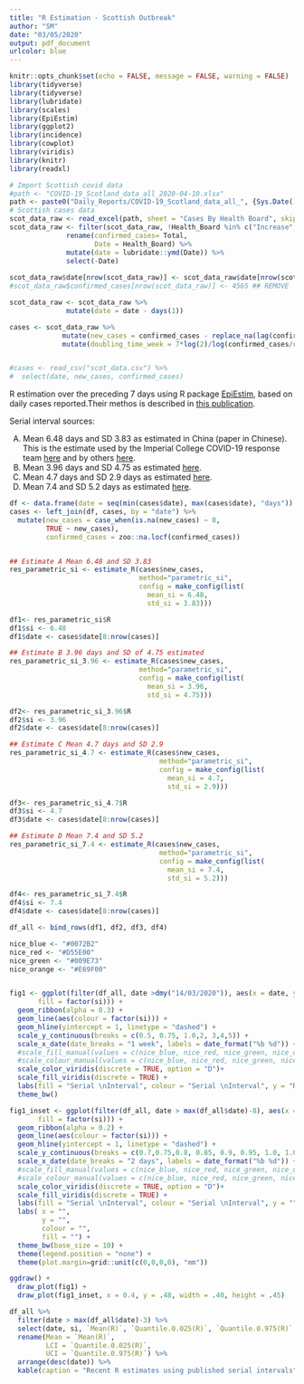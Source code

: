 ```yaml
---
title: "R Estimation - Scottish Outbreak"
author: "SM"
date: "03/05/2020"
output: pdf_document
urlcolor: blue
---
```


```r
knitr::opts_chunk$set(echo = FALSE, message = FALSE, warning = FALSE)
library(tidyverse)
library(tidyverse)
library(lubridate)
library(scales)
library(EpiEstim)
library(ggplot2)
library(incidence)
library(cowplot)
library(viridis)
library(knitr)
library(readxl)

# Import Scottish covid data
#path <- "COVID-19_Scotland_data_all_2020-04-10.xlsx" 
path <- paste0("Daily_Reports/COVID-19_Scotland_data_all_", {Sys.Date()-1}, ".xlsx") 
# Scottish cases data
scot_data_raw <- read_excel(path, sheet = "Cases By Health Board", skip = 1)
scot_data_raw <- filter(scot_data_raw, !Health_Board %in% c("Increase", "pIncrease")) %>%
              rename(confirmed_cases= Total,
                     Date = Health_Board) %>%
              mutate(date = lubridate::ymd(Date)) %>%
              select(-Date) 
  
scot_data_raw$date[nrow(scot_data_raw)] <- scot_data_raw$date[nrow(scot_data_raw)-1] + days(1)
#scot_data_raw$confirmed_cases[nrow(scot_data_raw)] <- 4565 ## REMOVE

scot_data_raw <- scot_data_raw %>%
              mutate(date = date - days(1))

cases <- scot_data_raw %>%
             mutate(new_cases = confirmed_cases - replace_na(lag(confirmed_cases),0)) %>%
             mutate(doubling_time_week = 7*log(2)/log(confirmed_cases/replace_na(lag(confirmed_cases,7),0))) 


#cases <- read_csv("scot_data.csv") %>%
#  select(date, new_cases, confirmed_cases)

```

R estimation over the preceding 7 days using R package [EpiEstim](https://cran.r-project.org/web/packages/EpiEstim/vignettes/demo.html), based on daily cases reported.Their methos is described in [this publication](https://www.sciencedirect.com/science/article/pii/S1755436519300350).

Serial interval sources:

A) Mean 6.48 days and SD 3.83 as estimated in China (paper in Chinese). This is the estimate used by the Imperial College COVID-19 response team [here](https://mrc-ide.github.io/covid19-short-term-forecasts/index.html#methods) and by others [here](https://d212y8ha88k086.cloudfront.net/manuscripts/17379/dc06fb5c-fcf5-414d-bda8-8d4d61cea9b4_15843_-_kylie_ainslie.pdf?doi=10.12688/wellcomeopenres.15843.1&numberOfBrowsableCollections=5&numberOfBrowsableInstitutionalCollections=0&numberOfBrowsableGateways=13).  
B) Mean 3.96 days and SD 4.75 as estimated [here](https://wwwnc.cdc.gov/eid/article/26/6/20-0357_article).
C) Mean 4.7 days and SD 2.9 days as estimated [here](https://www.ncbi.nlm.nih.gov/pubmed/32145466).
D) Mean 7.4 and SD 5.2 days as estimated [here](https://arxiv.org/pdf/2003.05003.pdf).


```r
df <- data.frame(date = seq(min(cases$date), max(cases$date), "days"))
cases <- left_join(df, cases, by = "date") %>%
  mutate(new_cases = case_when(is.na(new_cases) ~ 0,
         TRUE ~ new_cases),
         confirmed_cases = zoo::na.locf(confirmed_cases))


## Estimate A Mean 6.48 and SD 3.83
res_parametric_si <- estimate_R(cases$new_cases, 
                                method="parametric_si",
                                config = make_config(list(
                                  mean_si = 6.48, 
                                  std_si = 3.83)))

df1<- res_parametric_si$R
df1$si <- 6.48
df1$date <- cases$date[8:nrow(cases)]

## Estimate B 3.96 days and SD of 4.75 estimated
res_parametric_si_3.96 <- estimate_R(cases$new_cases, 
                                method="parametric_si",
                                config = make_config(list(
                                  mean_si = 3.96, 
                                  std_si = 4.75)))

df2<- res_parametric_si_3.96$R
df2$si <- 3.96
df2$date <- cases$date[8:nrow(cases)]

## Estimate C Mean 4.7 days and SD 2.9 
res_parametric_si_4.7 <- estimate_R(cases$new_cases, 
                                     method="parametric_si",
                                     config = make_config(list(
                                       mean_si = 4.7, 
                                       std_si = 2.9)))

df3<- res_parametric_si_4.7$R
df3$si <- 4.7
df3$date <- cases$date[8:nrow(cases)]

## Estimate D Mean 7.4 and SD 5.2
res_parametric_si_7.4 <- estimate_R(cases$new_cases, 
                                     method="parametric_si",
                                     config = make_config(list(
                                       mean_si = 7.4, 
                                       std_si = 5.2)))

df4<- res_parametric_si_7.4$R
df4$si <- 7.4
df4$date <- cases$date[8:nrow(cases)]

df_all <- bind_rows(df1, df2, df3, df4)

nice_blue <- "#0072B2"
nice_red <- "#D55E00"
nice_green <- "#009E73"
nice_orange <- "#E69F00"


fig1 <- ggplot(filter(df_all, date >dmy("14/03/2020")), aes(x = date, y = `Mean(R)`, ymin = `Quantile.0.025(R)`, ymax = `Quantile.0.975(R)`, 
       fill = factor(si))) +
  geom_ribbon(alpha = 0.3) +
  geom_line(aes(colour = factor(si))) + 
  geom_hline(yintercept = 1, linetype = "dashed") +
  scale_y_continuous(breaks = c(0.5, 0.75, 1.0,2, 3,4,5)) +
  scale_x_date(date_breaks = "1 week", labels = date_format("%b %d")) +
  #scale_fill_manual(values = c(nice_blue, nice_red, nice_green, nice_orange)) + 
  #scale_colour_manual(values = c(nice_blue, nice_red, nice_green, nice_orange)) +
  scale_color_viridis(discrete = TRUE, option = "D")+
  scale_fill_viridis(discrete = TRUE) +
  labs(fill = "Serial \nInterval", colour = "Serial \nInterval", y = "R over the preceding 7 days", x = "Week Ending") +
  theme_bw() 

fig1_inset <- ggplot(filter(df_all, date > max(df_all$date)-8), aes(x = date, y = `Mean(R)`, ymin = `Quantile.0.025(R)`, ymax = `Quantile.0.975(R)`, 
       fill = factor(si))) +
  geom_ribbon(alpha = 0.2) +
  geom_line(aes(colour = factor(si))) + 
  geom_hline(yintercept = 1, linetype = "dashed") +
  scale_y_continuous(breaks = c(0.7,0.75,0.8, 0.85, 0.9, 0.95, 1.0, 1.05, 1.1)) +
  scale_x_date(date_breaks = "2 days", labels = date_format("%b %d")) +
  #scale_fill_manual(values = c(nice_blue, nice_red, nice_green, nice_orange)) + 
  #scale_colour_manual(values = c(nice_blue, nice_red, nice_green, nice_orange)) +
  scale_color_viridis(discrete = TRUE, option = "D")+
  scale_fill_viridis(discrete = TRUE) +
  labs(fill = "Serial \nInterval", colour = "Serial \nInterval", y = "", x = "Week Ending") +
  labs( x = "",
        y = "",
        colour = "",
        fill = "") +
  theme_bw(base_size = 10) +
  theme(legend.position = "none") +
  theme(plot.margin=grid::unit(c(0,0,0,0), "mm"))

ggdraw() +
  draw_plot(fig1) +
  draw_plot(fig1_inset, x = 0.4, y = .48, width = .40, height = .45)
```

\newpage 

```r
df_all %>%
  filter(date > max(df_all$date)-3) %>%
  select(date, si, `Mean(R)`, `Quantile.0.025(R)`, `Quantile.0.975(R)` ) %>%
  rename(Mean = `Mean(R)`,
         LCI = `Quantile.0.025(R)`,
         UCI = `Quantile.0.975(R)`) %>%
  arrange(desc(date)) %>%
  kable(caption = "Recent R estimates using published serial intervals", digits = 2)
```


